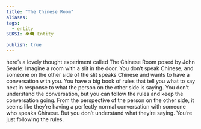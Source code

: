 ```yaml
---
title: "The Chinese Room"
aliases: 
tags:
  - entity
SEKSI: 👁️‍🗨️ Entity

publish: true
---
```




here’s a lovely thought experiment called The Chinese Room posed by John Searle:
  Imagine a room with a slit in the door. You don’t speak Chinese, and someone on the other side of the slit speaks Chinese and wants to have a conversation with you. You have a big book of rules that tell you what to say next in response to what the person on the other side is saying. You don’t understand the conversation, but you can follow the rules and keep the conversation going.
  From the perspective of the person on the other side, it seems like they’re having a perfectly normal conversation with someone who speaks Chinese. But you don’t understand what they’re saying. You’re just following the rules. 

